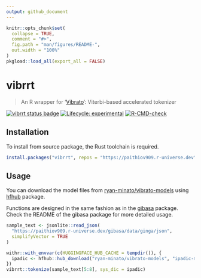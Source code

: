 ```yaml
---
output: github_document
---
```


<!-- README.md is generated from README.Rmd. Please edit that file -->

```r
knitr::opts_chunk$set(
  collapse = TRUE,
  comment = "#>",
  fig.path = "man/figures/README-",
  out.width = "100%"
)
pkgload::load_all(export_all = FALSE)
```

# vibrrt

> An R wrapper for '[Vibrato](https://github.com/daac-tools/vibrato)': Viterbi-based accelerated tokenizer

<!-- badges: start -->
[![vibrrt status badge](https://paithiov909.r-universe.dev/badges/vibrrt)](https://paithiov909.r-universe.dev)
[![Lifecycle: experimental](https://img.shields.io/badge/lifecycle-experimental-orange.svg)](https://lifecycle.r-lib.org/articles/stages.html#experimental)
[![R-CMD-check](https://github.com/paithiov909/vibrrt/actions/workflows/R-CMD-check.yaml/badge.svg)](https://github.com/paithiov909/vibrrt/actions/workflows/R-CMD-check.yaml)
<!-- badges: end -->

## Installation

To install from source package, the Rust toolchain is required.

```r
install.packages("vibrrt", repos = "https://paithiov909.r-universe.dev")
```

## Usage

You can download the model files from [ryan-minato/vibrato-models](https://huggingface.co/ryan-minato/vibrato-models)
using [hfhub](https://github.com/mlverse/hfhub) package.

Functions are designed in the same fashion as in the [gibasa](https://github.com/paithiov909/gibasa) package.
Check the README of the gibasa package for more detailed usage.

```r
sample_text <- jsonlite::read_json(
  "https://paithiov909.r-universe.dev/gibasa/data/ginga/json",
  simplifyVector = TRUE
)

withr::with_envvar(c(HUGGINGFACE_HUB_CACHE = tempdir()), {
  ipadic <- hfhub::hub_download("ryan-minato/vibrato-models", "ipadic-mecab-2_7_0/system.dic")
})
vibrrt::tokenize(sample_text[5:8], sys_dic = ipadic)
```
